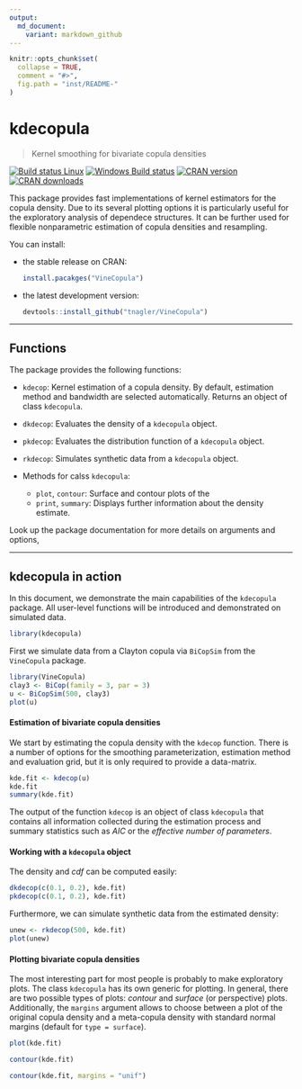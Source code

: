 ```yaml
---
output:
  md_document:
    variant: markdown_github
---
```


<!-- README.md is generated from README.Rmd. Please edit that file -->

```r
knitr::opts_chunk$set(
  collapse = TRUE,
  comment = "#>",
  fig.path = "inst/README-"
)
```

kdecopula
=========
> Kernel smoothing for bivariate copula densities

[![Build status Linux](https://travis-ci.org/tnagler/kdecopula.svg?branch=master)](https://travis-ci.org/tnagler/kdecopula)
[![Windows Build status](http://ci.appveyor.com/api/projects/status/github/tnagler/kdecopula?svg=true)](https://ci.appveyor.com/project/tnagler/kdecopula)
[![CRAN version](http://www.r-pkg.org/badges/version/kdecopula)](https://cran.r-project.org/web/packages/kdecopula/index.html)
[![CRAN downloads](http://cranlogs.r-pkg.org/badges/kdecopula)](https://cran.r-project.org/web/packages/kdecopula/index.html)  

This package provides fast implementations of kernel estimators for the copula 
density. Due to its several plotting options it is particularly useful for the 
exploratory analysis of dependece structures. It can be further used for flexible
nonparametric estimation of copula densities and resampling.

You can install:

  * the stable release on CRAN:
    ``` r
    install.pacakges("VineCopula")
    ````

  * the latest development version:
    ``` r
    devtools::install_github("tnagler/VineCopula")
    ````


----------------------------------------------------------------

## Functions

The package provides the following functions:

  * `kdecop`: Kernel estimation of a copula density. By default, estimation
    method and bandwidth are selected automatically. Returns an object of class
    `kdecopula`.
    
  * `dkdecop`: Evaluates the density of a `kdecopula` object.

  * `pkdecop`: Evaluates the distribution function of a `kdecopula` object.
  
  * `rkdecop`: Simulates synthetic data from a `kdecopula` object.
  
  * Methods for calss `kdecopula`: 
    * `plot`, `contour`: Surface and contour plots of the 
    * `print`, `summary`: Displays further information about the density 
      estimate.
    
Look up the package documentation for more details on arguments and options, 


----------------------------------------------------------------

## kdecopula in action

In this document, we demonstrate the main capabilities of the `kdecopula` 
package. All user-level functions will be introduced and demonstrated on 
simulated data.
```r
library(kdecopula)
```

First we simulate data from a Clayton copula via `BiCopSim` from the 
`VineCopula` package.

```r
library(VineCopula)
clay3 <- BiCop(family = 3, par = 3)
u <- BiCopSim(500, clay3)
plot(u)
```


#### Estimation of bivariate copula densities

We start by estimating the copula density with the `kdecop` function. There is
a number of options for the smoothing parameterization, estimation method and 
evaluation grid, but it is only required to provide a data-matrix.

```r
kde.fit <- kdecop(u)
kde.fit
summary(kde.fit)
```

The output of the function `kdecop` is an object of class `kdecopula` that 
contains all information collected during the estimation process and summary
statistics such as *AIC* or the *effective number of parameters*. 

#### Working with a `kdecopula` object

The density and *cdf* can be computed easily:

```r
dkdecop(c(0.1, 0.2), kde.fit)
pkdecop(c(0.1, 0.2), kde.fit)
```

Furthermore, we can simulate synthetic data from the estimated density:
```r
unew <- rkdecop(500, kde.fit)
plot(unew)
```

#### Plotting bivariate copula densities

The most interesting part for most people is probably to make exploratory plots. 
The class `kdecopula` has its own generic for plotting. In general, there are
two possible types of plots: *contour* and *surface* (or perspective) plots. 
Additionally, the `margins` argument allows to choose between a plot of the 
original copula density and a meta-copula density with standard normal margins 
(default for `type = surface`).
```r
plot(kde.fit)
```
```r
contour(kde.fit)
```
```r
contour(kde.fit, margins = "unif")
```



